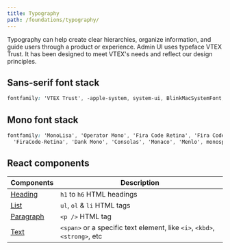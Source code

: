 ```yaml
---
title: Typography
path: /foundations/typography/
---
```



Typography can help create clear hierarchies, organize information, and guide users through a product or experience. Admin UI uses typeface VTEX Trust. It has been designed to meet VTEX's needs and reflect our design principles.

<Typeface />

## Sans-serif font stack

```css isStatic
fontfamily: 'VTEX Trust', -apple-system, system-ui, BlinkMacSystemFont, sans-serif;
```

## Mono font stack

```css isStatic
fontfamily: 'MonoLisa', 'Operator Mono', 'Fira Code Retina', 'Fira Code',
  'FiraCode-Retina', 'Dank Mono', 'Consolas', 'Monaco', 'Menlo', monospace;
```

## React components

| Components                          | Description                                                               |
| ----------------------------------- | ------------------------------------------------------------------------- |
| [Heading](/components/heading/)     | `h1` to `h6` HTML headings                                                |
| [List](/components/list/)           | `ul`, `ol` & `li` HTML tags                                               |
| [Paragraph](/components/paragraph/) | `<p />` HTML tag                                                          |
| [Text](/components/text/)           | `<span>` or a specific text element, like `<i>`, `<kbd>`, `<strong>`, etc |
